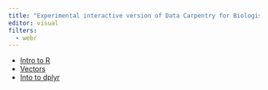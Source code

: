 ```yaml
---
title: "Experimental interactive version of Data Carpentry for Biologists"
editor: visual
filters:
  - webr
---
```


* [Intro to R](intro-r.html)
* [Vectors](vectors.html)
* [Into to dplyr](dplyr.html)